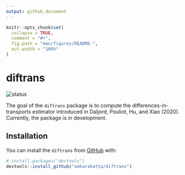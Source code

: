 ```yaml
---
output: github_document
---
```


<!-- README.md is generated from README.Rmd. Please edit that file -->

```r
knitr::opts_chunk$set(
  collapse = TRUE,
  comment = "#>",
  fig.path = "man/figures/README-",
  out.width = "100%"
)
```

# diftrans

<!-- badges: start -->
![status](https://img.shields.io/badge/status-under%20construction-yellow)
<!-- badges: end -->

The goal of the `diftrans` package is to compute the differences-in-transports estimator introduced in Daljord, Pouliot, Hu, and Xiao (2020). Currently, the package is in development.

## Installation

You can install the `diftrans` from [GitHub](https://github.com/) with:

``` r
# install.packages("devtools")
devtools::install_github("omkarakatta/diftrans")
```
<!-- ## Example -->

<!-- This is a basic example which shows you how to solve a common problem: -->

<!-- ```{r example} -->
<!-- # library(diftrans) -->
<!-- ## basic example code -->
<!-- ``` -->

